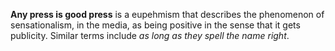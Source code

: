 '''Any press is good press''' is a eupehmism that describes the phenomenon of sensationalism, in the media, as being positive in the sense that it gets publicity. Similar terms include ''as long as they spell the name right''.